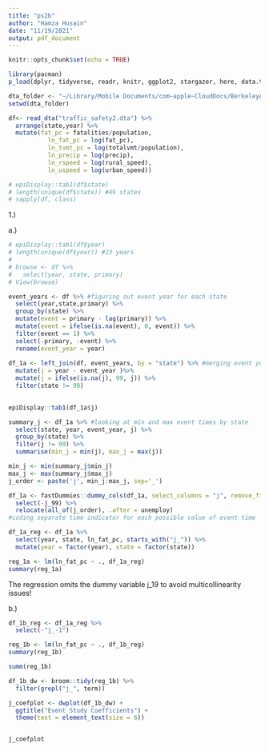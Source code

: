 ```yaml
---
title: "ps2b"
author: "Hamza Husain"
date: "11/19/2021"
output: pdf_document
---
```


```r
knitr::opts_chunk$set(echo = TRUE)
```

```r
library(pacman)
p_load(dplyr, tidyverse, readr, knitr, ggplot2, stargazer, here, data.table, janitor, foreign, haven, fastDummies, jtools, dotwhisker)
```

```r
dta_folder <- "~/Library/Mobile Documents/com~apple~CloudDocs/BerkeleyARE/SecondYear/Fall/are213/problem_sets/ps2b"
setwd(dta_folder)

df<- read_dta("traffic_safety2.dta") %>% 
  arrange(state,year) %>% 
  mutate(fat_pc = fatalities/population,
           ln_fat_pc = log(fat_pc),
           ln_tvmt_pc = log(totalvmt/population),
           ln_precip = log(precip),
           ln_rspeed = log(rural_speed), 
           ln_uspeed = log(urban_speed))

# epiDisplay::tab1(df$state)
# length(unique(df$state)) #49 states 
# sapply(df, class)
```

1.) 

a.) 

```r
# epiDisplay::tab1(df$year)
# length(unique(df$year)) #23 years
# 
# browse <- df %>% 
#   select(year, state, primary)
# View(browse)

event_years <- df %>% #figuring out event year for each state
  select(year,state,primary) %>%
  group_by(state) %>% 
  mutate(event = primary - lag(primary)) %>% 
  mutate(event = ifelse(is.na(event), 0, event)) %>% 
  filter(event == 1) %>% 
  select(-primary, -event) %>% 
  rename(event_year = year)
  
df_1a <- left_join(df, event_years, by = "state") %>% #merging event year to original data
  mutate(j = year - event_year )%>% 
  mutate(j = ifelse(is.na(j), 99, j)) %>% 
  filter(state != 99)
  

epiDisplay::tab1(df_1a$j)

summary_j <- df_1a %>% #looking at min and max event times by state
  select(state, year, event_year, j) %>% 
  group_by(state) %>% 
  filter(j != 99) %>% 
  summarise(min_j = min(j), max_j = max(j))

min_j <- min(summary_j$min_j)
max_j <- max(summary_j$max_j)
j_order <- paste('j', min_j:max_j, sep='_')

df_1a <- fastDummies::dummy_cols(df_1a, select_columns = "j", remove_first_dummy = F) %>% 
  select(-j_99) %>%
  relocate(all_of(j_order), .after = unemploy)
#coding separate time indicator for each possible value of event time 

df_1a_reg <- df_1a %>% 
  select(year, state, ln_fat_pc, starts_with("j_")) %>% 
  mutate(year = factor(year), state = factor(state))

reg_1a <- lm(ln_fat_pc ~ ., df_1a_reg)
summary(reg_1a)
```

The regression omits the dummy variable j_19 to avoid multicollinearity issues! 

b.) 

```r
df_1b_reg <- df_1a_reg %>% 
  select(-"j_-1")

reg_1b <- lm(ln_fat_pc ~ ., df_1b_reg)
summary(reg_1b)
```

```r
summ(reg_1b)

df_1b_dw <- broom::tidy(reg_1b) %>% 
  filter(grepl("j_", term))

j_coefplot <- dwplot(df_1b_dw) + 
  ggtitle("Event Study Coefficients") + 
  theme(text = element_text(size = 6)) 


j_coefplot
```

